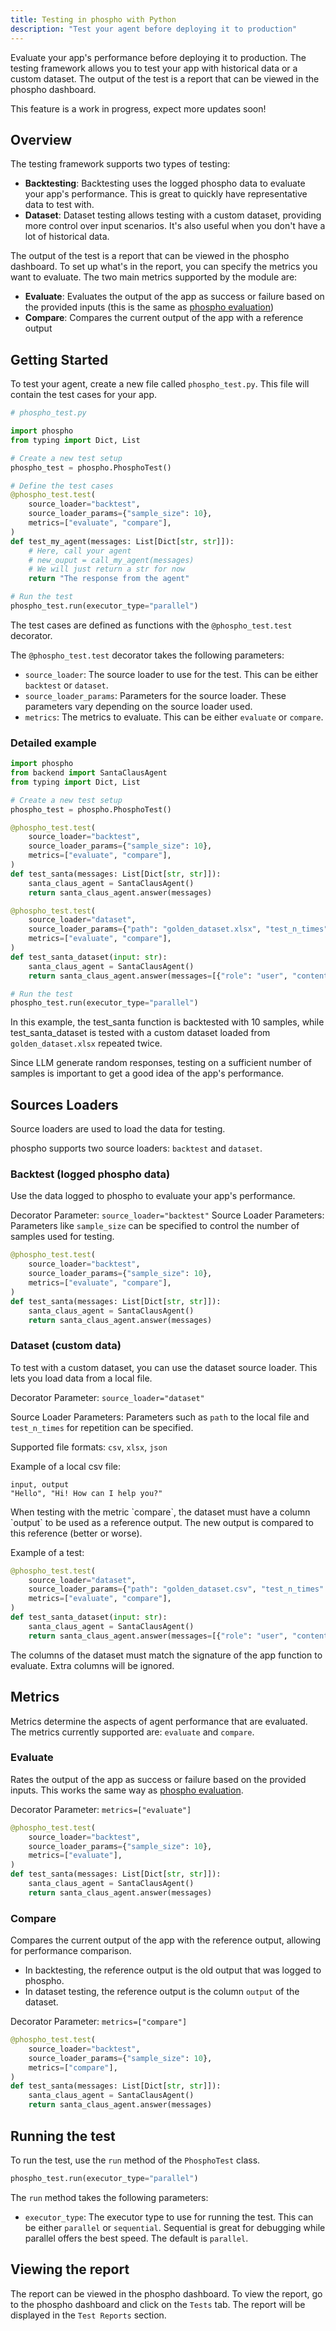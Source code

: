 ```yaml
---
title: Testing in phospho with Python
description: "Test your agent before deploying it to production"
---
```


Evaluate your app's performance before deploying it to production. The testing framework allows you to test your app with historical data or a custom dataset. The output of the test is a report that can be viewed in the phospho dashboard.

<Note>This feature is a work in progress, expect more updates soon!</Note>

## Overview

The testing framework supports two types of testing:

- **Backtesting**: Backtesting uses the logged phospho data to evaluate your app's performance. This is great to quickly have representative data to test with.
- **Dataset**: Dataset testing allows testing with a custom dataset, providing more control over input scenarios. It's also useful when you don't have a lot of historical data.

The output of the test is a report that can be viewed in the phospho dashboard. To set up what's in the report, you can specify the metrics you want to evaluate. The two main metrics supported by the module are:

- **Evaluate**: Evaluates the output of the app as success or failure based on the provided inputs (this is the same as [phospho evaluation](/features/evaluation))
- **Compare**: Compares the current output of the app with a reference output

## Getting Started

To test your agent, create a new file called `phospho_test.py`. This file will contain the test cases for your app.

```python
# phospho_test.py

import phospho
from typing import Dict, List

# Create a new test setup
phospho_test = phospho.PhosphoTest()

# Define the test cases
@phospho_test.test(
    source_loader="backtest",
    source_loader_params={"sample_size": 10},
    metrics=["evaluate", "compare"],
)
def test_my_agent(messages: List[Dict[str, str]]):
    # Here, call your agent
    # new_ouput = call_my_agent(messages)
    # We will just return a str for now
    return "The response from the agent"

# Run the test
phospho_test.run(executor_type="parallel")
```

The test cases are defined as functions with the `@phospho_test.test` decorator.

The `@phospho_test.test` decorator takes the following parameters:

- `source_loader`: The source loader to use for the test. This can be either `backtest` or `dataset`.
- `source_loader_params`: Parameters for the source loader. These parameters vary depending on the source loader used.
- `metrics`: The metrics to evaluate. This can be either `evaluate` or `compare`.

### Detailed example

```python
import phospho
from backend import SantaClausAgent
from typing import Dict, List

# Create a new test setup
phospho_test = phospho.PhosphoTest()

@phospho_test.test(
    source_loader="backtest",
    source_loader_params={"sample_size": 10},
    metrics=["evaluate", "compare"],
)
def test_santa(messages: List[Dict[str, str]]):
    santa_claus_agent = SantaClausAgent()
    return santa_claus_agent.answer(messages)

@phospho_test.test(
    source_loader="dataset",
    source_loader_params={"path": "golden_dataset.xlsx", "test_n_times": 2},
    metrics=["evaluate", "compare"],
)
def test_santa_dataset(input: str):
    santa_claus_agent = SantaClausAgent()
    return santa_claus_agent.answer(messages=[{"role": "user", "content": input}])

# Run the test
phospho_test.run(executor_type="parallel")
```

In this example, the test_santa function is backtested with 10 samples, while test_santa_dataset is tested with a custom dataset loaded from `golden_dataset.xlsx` repeated twice.

Since LLM generate random responses, testing on a sufficient number of samples is important to get a good idea of the app's performance.

## Sources Loaders

Source loaders are used to load the data for testing.

phospho supports two source loaders: `backtest` and `dataset`.

### Backtest (logged phospho data)

Use the data logged to phospho to evaluate your app's performance.

Decorator Parameter: `source_loader="backtest"`
Source Loader Parameters: Parameters like `sample_size` can be specified to control the number of samples used for testing.

```python
@phospho_test.test(
    source_loader="backtest",
    source_loader_params={"sample_size": 10},
    metrics=["evaluate", "compare"],
)
def test_santa(messages: List[Dict[str, str]]):
    santa_claus_agent = SantaClausAgent()
    return santa_claus_agent.answer(messages)
```

### Dataset (custom data)

To test with a custom dataset, you can use the dataset source loader. This lets you load data from a local file.

Decorator Parameter: `source_loader="dataset"`

Source Loader Parameters: Parameters such as `path` to the local file and `test_n_times` for repetition can be specified.

Supported file formats: `csv`, `xlsx`, `json`

Example of a local csv file:

```
input, output
"Hello", "Hi! How can I help you?"
```

<Note>
  When testing with the metric `compare`, the dataset must have a column
  `output` to be used as a reference output. The new output is compared to this
  reference (better or worse).
</Note>

Example of a test:

```python
@phospho_test.test(
    source_loader="dataset",
    source_loader_params={"path": "golden_dataset.csv", "test_n_times": 2},
    metrics=["evaluate", "compare"],
)
def test_santa_dataset(input: str):
    santa_claus_agent = SantaClausAgent()
    return santa_claus_agent.answer(messages=[{"role": "user", "content": input}])
```

<Note>
  The columns of the dataset must match the signature of the app function to
  evaluate. Extra columns will be ignored.
</Note>

## Metrics

Metrics determine the aspects of agent performance that are evaluated. The metrics currently supported are: `evaluate` and `compare`.

### Evaluate

Rates the output of the app as success or failure based on the provided inputs. This works the same way as [phospho evaluation](/features/evaluation).

Decorator Parameter: `metrics=["evaluate"]`

```python
@phospho_test.test(
    source_loader="backtest",
    source_loader_params={"sample_size": 10},
    metrics=["evaluate"],
)
def test_santa(messages: List[Dict[str, str]]):
    santa_claus_agent = SantaClausAgent()
    return santa_claus_agent.answer(messages)
```

### Compare

Compares the current output of the app with the reference output, allowing for performance comparison.

- In backtesting, the reference output is the old output that was logged to phospho.
- In dataset testing, the reference output is the column `output` of the dataset.

Decorator Parameter: `metrics=["compare"]`

```python
@phospho_test.test(
    source_loader="backtest",
    source_loader_params={"sample_size": 10},
    metrics=["compare"],
)
def test_santa(messages: List[Dict[str, str]]):
    santa_claus_agent = SantaClausAgent()
    return santa_claus_agent.answer(messages)
```

## Running the test

To run the test, use the `run` method of the `PhosphoTest` class.

```python
phospho_test.run(executor_type="parallel")
```

The `run` method takes the following parameters:

- `executor_type`: The executor type to use for running the test. This can be either `parallel` or `sequential`. Sequential is great for debugging while parallel offers the best speed. The default is `parallel`.

## Viewing the report

The report can be viewed in the phospho dashboard. To view the report, go to the phospho dashboard and click on the `Tests` tab. The report will be displayed in the `Test Reports` section.
